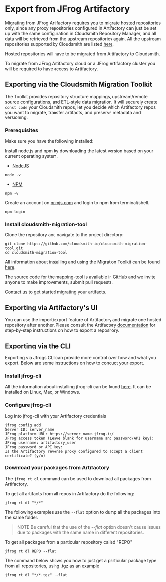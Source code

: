 # Export from JFrog Artifactory

Migrating from JFrog Artifactory requires you to migrate hosted repositories only, since any proxy repositories configured in Artifactory can just be set up with the same configuration in Cloudsmith Repository Manager, and all data will be retrieved from the upstream repositories again. All the upstream repositories supported by Cloudsmith are listed [here]().

Hosted repositories will have to be migrated from Artifactory to Cloudsmith.

To migrate from JFrog Artifactory cloud or a JFrog Artifactory cluster you will be required to have access to Artifactory.

## Exporting via the Cloudsmith Migration Toolkit

The Toolkit provides repository structure mappings, upstream/remote source configurations, and ETL-style data migration. It will securely create `const code` your Cloudsmith repos, let you decide which Artifactory repos you want to migrate, transfer artifacts, and preserve metadata and versioning.

### Prerequisites

Make sure you have the following installed:

Install node.js and npm by downloading the latest version based on your current operating system.

- [NodeJS](https://nodejs.org/en/download)

```shell
node -v
```

- [NPM](https://docs.npmjs.com/downloading-and-installing-node-js-and-npm)

```shell
npm -v
```

Create an account on [npmjs.com](https://www.npmjs.com/) and login to npm from terminal/shell.

```shell
npm login
```

### Install cloudsmith-migration-tool

Clone the repository and navigate to the project directory:

```shell
git clone https://github.com/cloudsmith-io/cloudsmith-migration-tool.git
cd cloudsmith-migration-tool
```

All information about installing and using the Migration Toolkit can be found [here](https://github.com/cloudsmith-io/cloudsmith-migration-tool).

The source code for the mapping-tool is available in [GitHub](https://github.com/cloudsmith-io/cloudsmith-migration-tool) and we invite anyone to make improvements, submit pull requests.

[Contact us](/contact-us) to get started migrating your artifacts.

## Exporting via Artifactory's UI

You can use the import/export feature of Artifactory and migrate one hosted repository after another. Please consult the Artifactory [documentation](https://www.jfrog.com/confluence/display/JFROG/Import+and+Export) for step-by-step instructions on how to export a repository.

## Exporting via the CLI

Exporting via Jfrogs CLI can provide more control over how and what you export. Below are some instructions on how to conduct your export.

### Install jfrog-cli

All the information about installing jfrog-cli can be found [here](https://jfrog.com/getcli/).
It can be installed on Linux, Mac, or Windows.

### Configure jfrog-cli

Log into jfrog-cli with your Artifactory credentials

```shell
jfrog config add
Server ID: server_name
JFrog platform URL: https://server_name.jfrog.io/
JFrog access token (Leave blank for username and password/API key):
JFrog username: artifactory_user
JFrog password or API key:
Is the Artifactory reverse proxy configured to accept a client certificate? (y/n)
```

### Download your packages from Artifactory

The `jfrog rt dl` command can be used to download all packages from Artifactory.

To get all artifacts from all repos in Artifactory do the following:

```shell
jfrog rt dl "*/*"
```

The following examples use the `--flat` option to dump all the packages into the same folder.

> NOTE
> Be careful that the use of the _--flat_ option doesn't cause issues due to packages with the same name in different repositories.

To get all packages from a particular repository called "REPO"

```shell
jfrog rt dl REPO --flat
```

The command below shows you how to just get a particular package type from all repositories, using .tgz as an example

```shell
jfrog rt dl "*/*.tgz" --flat
```
